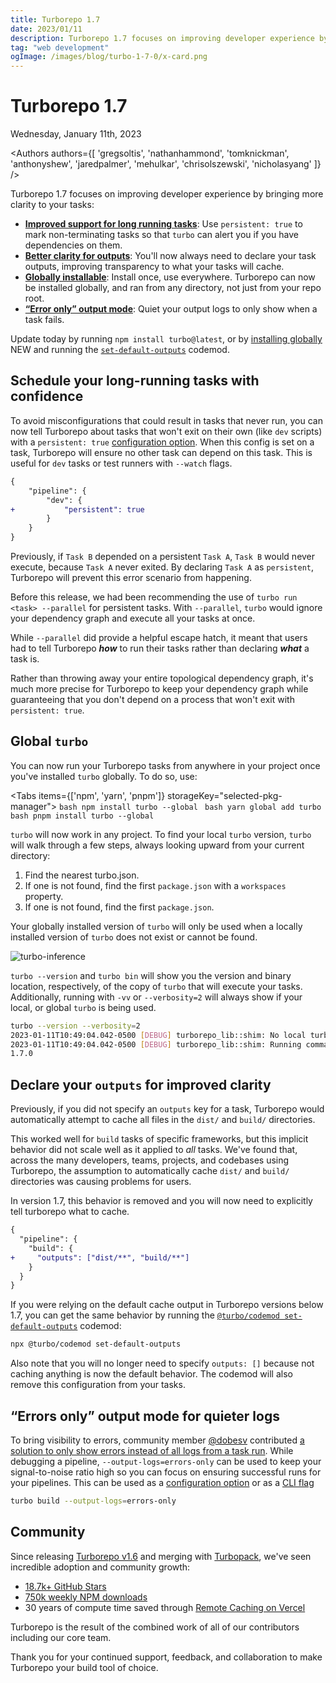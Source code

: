 ```yaml
---
title: Turborepo 1.7
date: 2023/01/11
description: Turborepo 1.7 focuses on improving developer experience by bringing more clarity to your tasks.
tag: "web development"
ogImage: /images/blog/turbo-1-7-0/x-card.png
---
```



# Turborepo 1.7


<Date>
  Wednesday, January 11th, 2023
</Date>

<Authors authors={[
  'gregsoltis',
  'nathanhammond',
  'tomknickman',
  'anthonyshew',
  'jaredpalmer',
  'mehulkar',
  'chrisolszewski',
  'nicholasyang'
]} />

Turborepo 1.7 focuses on improving developer experience by bringing more clarity to your tasks:

- [**Improved support for long running tasks**](#schedule-your-long-running-tasks-with-confidence): Use `persistent: true` to mark non-terminating tasks so that `turbo` can alert you if you have dependencies on them.
- [**Better clarity for outputs**](#declare-your-outputs-for-improved-clarity): You'll now always need to declare your task outputs, improving transparency to what your tasks will cache.
- [**Globally installable**](#global-turbo): Install once, use everywhere. Turborepo can now be installed globally, and ran from any directory, not just from your repo root.
- [**“Error only” output mode**](#errors-only-output-mode-for-quieter-logs): Quiet your output logs to only show when a task fails.

Update today by running `npm install turbo@latest`, or by [installing globally](#global-turbo) <Badge>NEW</Badge> and running the [`set-default-outputs`](/repo/docs/reference/codemods#set-default-outputs) codemod.

## Schedule your long-running tasks with confidence

To avoid misconfigurations that could result in tasks that never run, you can now tell Turborepo about tasks that won't exit on their own (like `dev` scripts) with a `persistent: true` [configuration option](/repo/docs/reference/configuration#persistent). When this config is set on a task, Turborepo will ensure no other task can depend on this task. This is useful for `dev` tasks or test runners with `--watch` flags.

```diff
{
	"pipeline": {
		"dev": {
+			"persistent": true
		}
	}
}
```

Previously, if `Task B` depended on a persistent `Task A`, `Task B` would never execute, because `Task A` never exited. By declaring `Task A` as `persistent`, Turborepo will prevent this error scenario from happening.

Before this release, we had been recommending the use of `turbo run <task> --parallel` for persistent tasks. With `--parallel`, `turbo` would ignore your dependency graph and execute all your tasks at once.

While `--parallel` did provide a helpful escape hatch, it meant that users had to tell Turborepo **_how_** to run their tasks rather than declaring **_what_** a task is.

Rather than throwing away your entire topological dependency graph, it's much more precise for Turborepo to keep your dependency graph while guaranteeing that you don't depend on a process that won't exit with `persistent: true`.

## Global `turbo`

You can now run your Turborepo tasks from anywhere in your project once you've installed `turbo` globally. To do so, use:

<Tabs items={['npm', 'yarn', 'pnpm']} storageKey="selected-pkg-manager">
  <Tab>
    ```bash
    npm install turbo --global
    ```
  </Tab>
  <Tab>
    ```bash
    yarn global add turbo
    ```
  </Tab>
  <Tab>
    ```bash
    pnpm install turbo --global
    ```
  </Tab>
</Tabs>

`turbo` will now work in any project. To find your local `turbo` version, `turbo` will walk through a few steps, always looking upward from your current directory:

1. Find the nearest turbo.json.
2. If one is not found, find the first `package.json` with a `workspaces` property.
3. If one is not found, find the first `package.json`.

Your globally installed version of `turbo` will only be used when a locally installed version of `turbo` does not exist or cannot be found.

![turbo-inference](/images/blog/turbo-1-7-0/turbo-inference.png)

`turbo --version` and `turbo bin` will show you the version and binary location, respectively, of the copy of `turbo` that will execute your tasks.
Additionally, running with `-vv` or `--verbosity=2` will always show if your local, or global `turbo` is being used.

```bash
turbo --version --verbosity=2
2023-01-11T10:49:04.042-0500 [DEBUG] turborepo_lib::shim: No local turbo binary found at: /Users/knickman/Developer/vercel/my-awesome-monorepo/node_modules/.bin/turbo
2023-01-11T10:49:04.042-0500 [DEBUG] turborepo_lib::shim: Running command as global turbo
1.7.0
```

## Declare your `outputs` for improved clarity

Previously, if you did not specify an `outputs` key for a task, Turborepo would automatically attempt to cache all files in the `dist/` and `build/` directories.

This worked well for `build` tasks of specific frameworks, but this implicit behavior did not scale well as it applied to _all_ tasks. We've found that, across the many developers, teams, projects, and codebases using Turborepo, the assumption to automatically cache `dist/` and `build/` directories was causing problems for users.

In version 1.7, this behavior is removed and you will now need to explicitly tell turborepo what to cache.

```diff
{
  "pipeline": {
    "build": {
+     "outputs": ["dist/**", "build/**"]
    }
  }
}
```

If you were relying on the default cache output in Turborepo versions below 1.7, you can get the same behavior by running the [`@turbo/codemod set-default-outputs`](/repo/docs/reference/codemods#set-default-outputs) codemod:

```bash
npx @turbo/codemod set-default-outputs
```

Also note that you will no longer need to specify `outputs: []` because not caching anything is now the default behavior. The codemod will also remove this configuration from your tasks.

## “Errors only” output mode for quieter logs

To bring visibility to errors, community member [@dobesv](https://github.com/dobesv) contributed [a solution to only show errors instead of all logs from a task run](https://github.com/vercel/turbo/pull/2588). While debugging a pipeline, `--output-logs=errors-only` can be used to keep your signal-to-noise ratio high so you can focus on ensuring successful runs for your pipelines.
This can be used as a [configuration option](/repo/docs/reference/configuration#outputmode) or as a [CLI flag](/repo/docs/reference/command-line-reference/run#--output-logs)

```bash
turbo build --output-logs=errors-only
```

## Community

Since releasing [Turborepo v1.6](/blog/turbo-1-6-0) and merging with [Turbopack](https://turbo.build/pack), we've seen incredible adoption and community growth:

- [18.7k+ GitHub Stars](https://github.com/vercel/turbo)
- [750k weekly NPM downloads](https://www.npmjs.com/package/turbo)
- 30 years of compute time saved through [Remote Caching on Vercel](https://vercel.com/docs/concepts/monorepos/remote-caching)

Turborepo is the result of the combined work of all of our contributors including our core team.

Thank you for your continued support, feedback, and collaboration to make Turborepo your build tool of choice.
